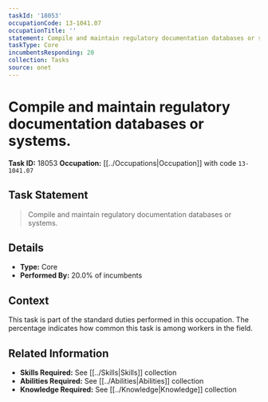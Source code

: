 ```yaml
---
taskId: '18053'
occupationCode: 13-1041.07
occupationTitle: ''
statement: Compile and maintain regulatory documentation databases or systems.
taskType: Core
incumbentsResponding: 20
collection: Tasks
source: onet
---
```

# Compile and maintain regulatory documentation databases or systems.

**Task ID:** 18053
**Occupation:** [[../Occupations|Occupation]] with code `13-1041.07`

## Task Statement

> Compile and maintain regulatory documentation databases or systems.

## Details

- **Type:** Core
- **Performed By:** 20.0% of incumbents

## Context

This task is part of the standard duties performed in this occupation. The percentage indicates how common this task is among workers in the field.

## Related Information

- **Skills Required:** See [[../Skills|Skills]] collection
- **Abilities Required:** See [[../Abilities|Abilities]] collection
- **Knowledge Required:** See [[../Knowledge|Knowledge]] collection
